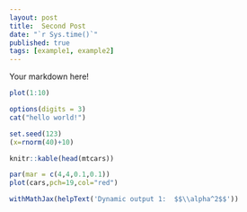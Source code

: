 ```yaml
---
layout: post
title:  Second Post
date: "`r Sys.time()`"
published: true
tags: [example1, example2]
---
```


Your markdown here!

```r
plot(1:10)

options(digits = 3)
cat("hello world!")

set.seed(123)
(x=rnorm(40)+10)

knitr::kable(head(mtcars))

par(mar = c(4,4,0.1,0.1))
plot(cars,pch=19,col="red")

withMathJax(helpText('Dynamic output 1:  $$\\alpha^2$$'))
```
